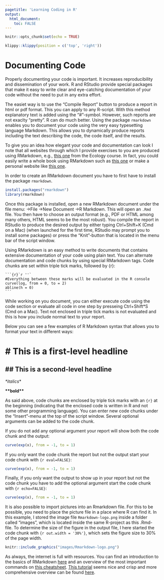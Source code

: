 ```yaml
---
pagetitle: 'Learning Coding in R'
output: 
  html_document:
    toc: FALSE
---
```


```r
knitr::opts_chunk$set(echo = TRUE)
```

```r
klippy::klippy(position = c('top', 'right'))
```

# Documenting Code

Properly documenting your code is important. It increases reproducibility and dissemination of your work. R and RStudio provide special packages that make it easy to write clear and eye-catching documentation of your code without the need to put in any extra effort.

The easiet way is to use the "Compile Report" button to produce a report in html or pdf format. This you can apply to any R-script. With this method explanatory text is added using the "#"-symbol. However, such reports are not exaclty "pretty". R can do much better. Using the package ```rmarkdown``` enables you to document your code using the very easy typesetting language Markdown. This allows you to dynamically produce reports including the text describing the code, the code itself, and the results.

To give you an idea how elegant your code and documentation can look I note that all websites through which I provide exercises to you are produced using RMarkdown, e.g., [this one](https://clausrueffler.github.io/ecology-course/Competition.html) from the Ecology course. In fact, you could easily write a whole book using RMarkdown such as [this one](https://bookdown.org/yihui/rmarkdown-cookbook/) or make a personal website like [this one](https://clausrueffler.github.io/).

In order to create an RMarkdown document you have to first have to install the package ```rmarkdown```.

```r
install.packages("rmarkdown")
library(rmarkdown)
```

Once this package is installed, open a new RMarkdown document under the file menu: ->File ->New Document ->R Markdown. This will open an ```.Rmd``` file. You then have to choose an output format (e.g., PDF or HTML among many others, HTML seems to be the most robust). You compile the report in RStudio to produce the desired output by either typing Ctrl+Shift+K (Cmd on a Mac) (when launched for the first time, RStudio may prompt you to install some packages) or press the "Knit"-button that is located in the menu bar of the script window.

Using RMarkdown is an  easy method to write documents that contains extensive documentation of your code using plain text. You can alternate documentation and code chunks by using special RMarkdown tags. Code chunks are set within triple tick marks, followed by {r}:

````
```{r}`r ''`
#Everything between these marks will be evaluated in the R console
curve(log, from = 0, to = 2)
abline(h = 0)
```
````

While working on you document, you can either execute code using the code section or evaluate all code in one step by presseing Ctrl+Shift*S (Cmd on a Mac). Text not enclosed in triple tick marks is not evaluated and this is how you include normal text to your report.

Below you can see a few examples of R Markdown syntax that allows you to format your text in different ways:

# \# This is a first-level headline

## \## This is a second-level headline

*\*italics*\*

**\*\*bold\*\***

As said above, code chunks are enclosed by triple tick marks with an ```{r}``` at the beginning (indicating that the enclosed code is written in R and not some other programming language). You can enter new code chunks under the "Insert"-menu at the top of the script window. Several optional arguments can be added to the code chunk. 

If you do not add any optional argument your report will show both the code chunk and the output:

```r
curve(exp(x), from = -1, to = 1)
```

If you only want the code chunk the report but not the output start your code chunk with ```{r eval=FALSE}```:

```r
curve(exp(x), from = -1, to = 1)
```

Finally, if you only want the output to show up in your report but not the code chunk you have to add the optional argument start the code chunk with ```{r echo=FALSE}```:

```r
curve(exp(x), from = -1, to = 1)
```

It is also possible to import pictures into an Rmarkdown file. For this to be possible, you need to place the picture file in a place where R can find it. In this example, I stored the image file ```Rmarkdown-logo.png``` inside a folder called "images", which is located inside the same R-project as this .Rmd-file. To determine the size of the figure in the output file, I here started the code chunk with ```{r out.width = '30%'}```, which sets the figure size to 30% of the page width. 

```r
knitr::include_graphics("images/Rmarkdown-logo.png")
```

As always, the internet is full with resources. You can find an introduction to the basics of RMarkdown [here](https://rmarkdown.rstudio.com/lesson-1.html) and an overview of the most important commands on [this cheatsheet](https://www.rstudio.com/wp-content/uploads/2015/02/rmarkdown-cheatsheet.pdf). [This tutorial](https://m-clark.github.io/Introduction-to-Rmarkdown/) seems nice and crisp and more comprehensive overview can be found [here](https://bookdown.org/yihui/rmarkdown/).

